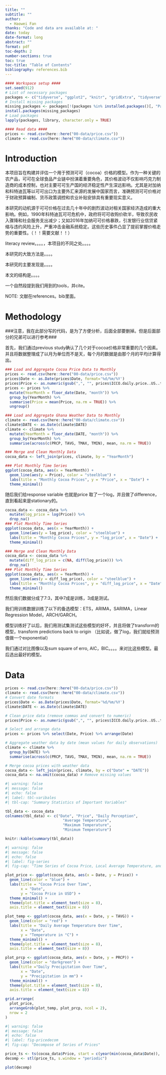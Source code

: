 ```yaml
---
title: ""
subtitle: ""
author: 
  - Haowei Fan
thanks: "Code and data are available at: "
date: today
date-format: long
abstract: ""
format: pdf
toc-depth: 2    
number-sections: true
toc: true           
toc-title: "Table of Contents" 
bibliography: references.bib
---
```


```r
#### Workspace setup ####
set.seed(912)
# List of necessary packages
packages <- c("tidyverse", "ggplot2", "knitr", "gridExtra", "tidyverse", "lubridate", "forecast", "tseries", "ggplot2", "xgboost", "caret", "slider", "rugarch")
# Install missing packages
missing_packages <- packages[!(packages %in% installed.packages()[, "Package"])]
install.packages(missing_packages)
# Load packages
lapply(packages, library, character.only = TRUE)

#### Read data ####
prices <- read.csv(here::here("00-data/price.csv"))
climate <- read.csv(here::here("00-data/climate.csv"))
```


# Introduction

本项目旨在构建并评估一个用于预测可可（cocoa）价格的模型。作为一种关键的农产品，可可在全球食品产业链中扮演着重要角色，其价格波动不仅影响巧克力制造商的成本控制，也对主要可可生产国的经济稳定性产生深远影响。尤其是对加纳和科特迪瓦等以可可出口为主要外汇来源的发展中国家而言，准确预测可可价格对于财政预算编制、货币政策调控和农业补贴安排具有重要现实意义。

本研究的动机源于可可价格在过去几十年中的剧烈波动对相关国家经济造成的重大影响。例如，1990年科特迪瓦可可危机中，政府将可可收购价砍半，导致农民收入骤降和社会服务支出减少；又如2016年加纳可可价格暴跌，引发银行业信贷紧缩与违约风险上升，严重冲击金融系统稳定。这些历史事件凸显了提前掌握价格走势的重要性。（！！需要文献！！）

literacy review。。。。，本项目的不同之处。。。。

本研究的大致方法是。。。。

本研究的主要发现是。。。。

本文的结构是。。。。

一个自然段提到我们用到的tools，并cite。

NOTE: 文献在references。bib里面。


# Methodology

###注意，我在此部分写的代码，是为了方便分析，后面全部要删掉。但是后面部分的兄弟可以进行参考###

首先，我们通过previous study确认了几个对于cocoa价格非常重要的几个因素。并且将数据整理成了以月为单位而不是天，每个月的数据是由那个月的平均计算得出。
```r
### Load and Aggregate Cocoa Price Data to Monthly
prices <- read.csv(here::here("00-data/price.csv"))
prices$Date <- as.Date(prices$Date, format='%d/%m/%Y')
prices$Price <- as.numeric(gsub(",", "", prices$ICCO.daily.price..US..tonne.))
prices <- prices %>%
  mutate(YearMonth = floor_date(Date, "month")) %>%
  group_by(YearMonth) %>%
  summarise(Price = mean(Price, na.rm = TRUE)) %>%
  ungroup()

### Load and Aggregate Ghana Weather Data to Monthly
climate <- read.csv(here::here("00-data/climate.csv"))
climate$DATE <- as.Date(climate$DATE)
climate <- climate %>%
  mutate(YearMonth = floor_date(DATE, "month")) %>%
  group_by(YearMonth) %>%
  summarise(across(c(PRCP, TAVG, TMAX, TMIN), mean, na.rm = TRUE))

### Merge and Clean Monthly Data
cocoa_data <- left_join(prices, climate, by = "YearMonth")
```

```r
### Plot Monthly Time Series
ggplot(cocoa_data, aes(x = YearMonth)) +
  geom_line(aes(y = Price), color = "steelblue") +
  labs(title = "Monthly Cocoa Prices", y = "Price", x = "Date") +
  theme_minimal()
```

随后我们给response variable 也就是price 取了一个log，并且做了difference，直到看起来是stationary的。
```r
cocoa_data <- cocoa_data %>%
  mutate(log_price = log(Price)) %>%
  drop_na()
### Plot Monthly Time Series
ggplot(cocoa_data, aes(x = YearMonth)) +
  geom_line(aes(y = log_price), color = "steelblue") +
  labs(title = "Monthly Cocoa Prices", y = "log_price", x = "Date") +
  theme_minimal()
```
```r
### Merge and Clean Monthly Data
cocoa_data <- cocoa_data %>%
  mutate(diff_log_price = c(NA, diff(log_price))) %>%
  drop_na()
### Plot Monthly Time Series
ggplot(cocoa_data, aes(x = YearMonth)) +
  geom_line(aes(y = diff_log_price), color = "steelblue") +
  labs(title = "Monthly Cocoa Prices", y = "diff_log_price", x = "Date") +
  theme_minimal()
```
然后我们数据分成了7:3，其中7成是训练，3成是测试。

我们用训练数据训练了以下的备选模型：ETS，ARIMA，SARIMA，Linear Regression Model，ARCH/GARCH。

模型训练好了以后，我们用测试集测试这些模型的好坏，并且将做了transform的模型，transform predictions back to origin （比如说，做了log，我们就给预测值做一个exponential）

我们通过对比图像以及sum square of erro, AIC，BIC。。。。来对比这些模型。最后选出最好的模型。









# Data
```r
prices <- read.csv(here::here("00-data/price.csv"))
climate <- read.csv(here::here("00-data/climate.csv"))
# Convert date formats
prices$Date <- as.Date(prices$Date, format='%d/%m/%Y')
climate$DATE <- as.Date(climate$DATE)

# Clean price data (remove commas and convert to numeric)
prices$Price <- as.numeric(gsub(",", "", prices$ICCO.daily.price..US..tonne.))

# Select and arrange data
prices <- prices %>% select(Date, Price) %>% arrange(Date)

# Aggregate weather data by date (mean values for daily observations)
climate <- climate %>%
  group_by(DATE) %>%
  summarise(across(c(PRCP, TAVG, TMAX, TMIN), mean, na.rm = TRUE))

# Merge cocoa prices with weather data
cocoa_data <- left_join(prices, climate, by = c("Date" = "DATE"))
cocoa_data <- na.omit(cocoa_data) # Remove missing values

```


```r
#| warning: false
#| message: false
#| echo: false
#| label: tbl-varibales
#| tbl-cap: "Summary Statistics of Important Variables"

tbl_data <- cocoa_data
colnames(tbl_data) <- c("Date", "Price", "Daily Perception", 
                          "Average Temperature", 
                          "Maximum Temperature", 
                          "Minimum Temperature")

knitr::kable(summary(tbl_data))
```


```r
#| warning: false
#| message: false
#| echo: false
#| label: fig-series
#| fig-cap: "Time Series of Cocoa Price, Local Average Temperature, and Precipitation"

plot_price <- ggplot(cocoa_data, aes(x = Date, y = Price)) +
  geom_line(color = "blue") +
  labs(title = "Cocoa Price Over Time",
       x = "Date", 
       y = "Cocoa Price in USD") +
  theme_minimal() +
  theme(plot.title = element_text(size = 8),
  axis.title = element_text(size = 8))

plot_temp <- ggplot(cocoa_data, aes(x = Date, y = TAVG)) +
  geom_line(color = "red") +
  labs(title = "Daily Average Temperature Over Time",
       x = "Date", 
       y = "Temperature in °C") +
  theme_minimal() +
  theme(plot.title = element_text(size = 8),
  axis.title = element_text(size = 8))

plot_prcp <- ggplot(cocoa_data, aes(x = Date, y = PRCP)) +
  geom_line(color = "darkgreen") +
  labs(title ="Daily Precipitation Over Time",
       x = "Date", 
       y = "Precipitation in mm") +
  theme_minimal() +
  theme(plot.title = element_text(size = 8),
  axis.title = element_text(size = 8))

grid.arrange(
  plot_price,
  arrangeGrob(plot_temp, plot_prcp, ncol = 2),
  nrow = 2
)
```

```r
#| warning: false
#| message: false
#| echo: false
#| label: fig-pricedecom
#| fig-cap: "Decompose of Series of Prices"

price_ts <- ts(cocoa_data$Price, start = c(year(min(cocoa_data$Date)), month(min(cocoa_data$Date))), frequency = 365)
decomp <- stl(price_ts, s.window = "periodic")

plot(decomp)
```





